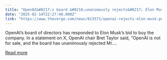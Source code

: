 ```yaml
---
title: "OpenAI&#8217;s board &#8216;unanimously rejects&#8217; Elon Musk&#8217;s offer to buy the company"
date: "2025-02-14T22:27:48.000Z"
link: "https://www.theverge.com/news/613571/openai-rejects-elon-musk-purchase-offer"
---
```


OpenAI’s board of directors has responded to Elon Musk’s bid to buy the company. In a statement on X, OpenAI chair Bret Taylor said, “OpenAI is not for sale, and the board has unanimously rejected Mr....

[Read more](https://www.theverge.com/news/613571/openai-rejects-elon-musk-purchase-offer)
